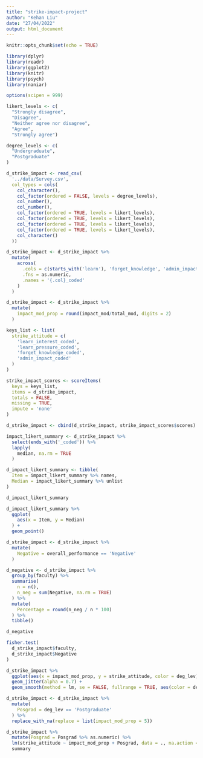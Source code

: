 ```yaml
---
title: "strike-impact-project"
author: "Kehan Liu"
date: "27/04/2022"
output: html_document
---
```


```r
knitr::opts_chunk$set(echo = TRUE)

library(dplyr)
library(readr)
library(ggplot2)
library(knitr)
library(psych)
library(naniar)

options(scipen = 999)

likert_levels <- c(
  "Strongly disagree", 
  "Disagree", 
  "Neither agree nor disagree", 
  "Agree", 
  "Strongly agree") 

degree_levels <- c(
  "Undergraduate",
  "Postgraduate"
)

d_strike_impact <- read_csv(
  '../data/Survey.csv',
  col_types = cols(
    col_character(),
    col_factor(ordered = FALSE, levels = degree_levels),
    col_number(),
    col_number(),
    col_factor(ordered = TRUE, levels = likert_levels),
    col_factor(ordered = TRUE, levels = likert_levels),
    col_factor(ordered = TRUE, levels = likert_levels),
    col_factor(ordered = TRUE, levels = likert_levels),
    col_character()
  ))

d_strike_impact <- d_strike_impact %>%
  mutate(
    across(
      .cols = c(starts_with('learn'), 'forget_knowledge', 'admin_impact'),
      .fns = as.numeric,
      .names = '{.col}_coded'
    )
  )

d_strike_impact <- d_strike_impact %>%
  mutate(
    impact_mod_prop = round(impact_mod/total_mod, digits = 2)
  )

keys_list <- list(
  strike_attitude = c(
    'learn_interest_coded',
    'learn_pressure_coded',
    'forget_knowledge_coded',
    'admin_impact_coded'
  )
)

strike_impact_scores <- scoreItems(
  keys = keys_list,
  items = d_strike_impact,
  totals = FALSE,
  missing = TRUE, 
  impute = 'none'
)

d_strike_impact <- cbind(d_strike_impact, strike_impact_scores$scores)

```


```r
impact_likert_summary <- d_strike_impact %>%
  select(ends_with('_coded')) %>%
  lapply(
    median, na.rm = TRUE
  )

d_impact_likert_summary <- tibble(
  Item = impact_likert_summary %>% names,
  Median = impact_likert_summary %>% unlist
)

d_impact_likert_summary

d_impact_likert_summary %>%
  ggplot(
    aes(x = Item, y = Median)
  ) +
  geom_point()
```


```r
d_strike_impact <- d_strike_impact %>%
  mutate(
    Negative = overall_performance == 'Negative'
  )

d_negative <- d_strike_impact %>%
  group_by(faculty) %>%
  summarise(
    n = n(),
    n_neg = sum(Negative, na.rm = TRUE)
  ) %>%
  mutate(
    Percentage = round(n_neg / n * 100)
  ) %>%
  tibble()

d_negative

fisher.test(
  d_strike_impact$faculty,
  d_strike_impact$Negative
)

```

```r
d_strike_impact %>%
  ggplot(aes(x = impact_mod_prop, y = strike_attitude, color = deg_lev)) +
  geom_jitter(alpha = 0.7) +
  geom_smooth(method = lm, se = FALSE, fullrange = TRUE, aes(color = deg_lev))

```


```r
d_strike_impact <- d_strike_impact %>%
  mutate(
    Posgrad = deg_lev == 'Postgraduate'
  ) %>%
  replace_with_na(replace = list(impact_mod_prop = 5))

d_strike_impact %>%
  mutate(Posgrad = Posgrad %>% as.numeric) %>%
  lm(strike_attitude ~ impact_mod_prop + Posgrad, data = ., na.action = na.exclude) %>%
  summary

```






